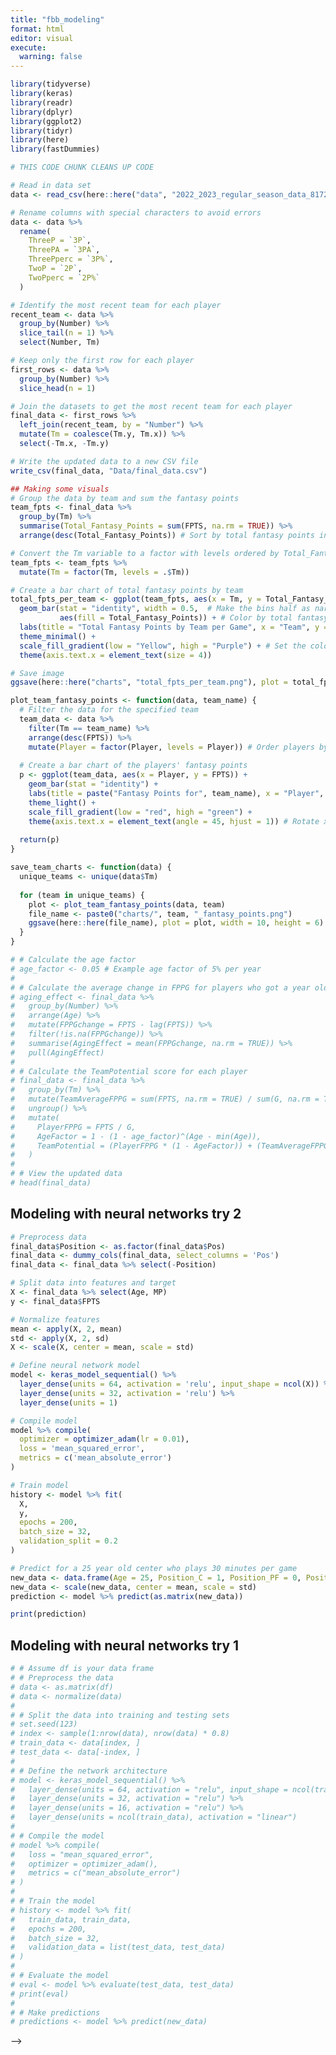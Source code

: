 ```yaml
---
title: "fbb_modeling"
format: html
editor: visual
execute: 
  warning: false
---
```


```r
library(tidyverse)
library(keras)
library(readr)
library(dplyr)
library(ggplot2)
library(tidyr)
library(here)
library(fastDummies)
```

```r
# THIS CODE CHUNK CLEANS UP CODE 

# Read in data set
data <- read_csv(here::here("data", "2022_2023_regular_season_data_81723.csv"))

# Rename columns with special characters to avoid errors
data <- data %>%
  rename(
    ThreeP = `3P`,
    ThreePA = `3PA`,
    ThreePperc = `3P%`,
    TwoP = `2P`,
    TwoPperc = `2P%`
  )

# Identify the most recent team for each player
recent_team <- data %>%
  group_by(Number) %>%
  slice_tail(n = 1) %>%
  select(Number, Tm)

# Keep only the first row for each player
first_rows <- data %>%
  group_by(Number) %>%
  slice_head(n = 1)

# Join the datasets to get the most recent team for each player
final_data <- first_rows %>%
  left_join(recent_team, by = "Number") %>%
  mutate(Tm = coalesce(Tm.y, Tm.x)) %>%
  select(-Tm.x, -Tm.y)

# Write the updated data to a new CSV file
write_csv(final_data, "Data/final_data.csv")
```

```r
## Making some visuals
# Group the data by team and sum the fantasy points
team_fpts <- final_data %>%
  group_by(Tm) %>%
  summarise(Total_Fantasy_Points = sum(FPTS, na.rm = TRUE)) %>%
  arrange(desc(Total_Fantasy_Points)) # Sort by total fantasy points in descending order

# Convert the Tm variable to a factor with levels ordered by Total_Fantasy_Points
team_fpts <- team_fpts %>%
  mutate(Tm = factor(Tm, levels = .$Tm))

# Create a bar chart of total fantasy points by team
total_fpts_per_team <- ggplot(team_fpts, aes(x = Tm, y = Total_Fantasy_Points)) +
  geom_bar(stat = "identity", width = 0.5,  # Make the bins half as narrow
           aes(fill = Total_Fantasy_Points)) + # Color by total fantasy points
  labs(title = "Total Fantasy Points by Team per Game", x = "Team", y = "Total Fantasy Points per Game") +
  theme_minimal() +
  scale_fill_gradient(low = "Yellow", high = "Purple") + # Set the colors for the fill gradient
  theme(axis.text.x = element_text(size = 4))

# Save image 
ggsave(here::here("charts", "total_fpts_per_team.png"), plot = total_fpts_per_team, width = 6, height = 4)

```

```r
plot_team_fantasy_points <- function(data, team_name) {
  # Filter the data for the specified team
  team_data <- data %>%
    filter(Tm == team_name) %>%
    arrange(desc(FPTS)) %>%
    mutate(Player = factor(Player, levels = Player)) # Order players by descending fantasy points
  
  # Create a bar chart of the players' fantasy points
  p <- ggplot(team_data, aes(x = Player, y = FPTS)) +
    geom_bar(stat = "identity") +
    labs(title = paste("Fantasy Points for", team_name), x = "Player", y = "Fantasy Points") +
    theme_light() +
    scale_fill_gradient(low = "red", high = "green") +
    theme(axis.text.x = element_text(angle = 45, hjust = 1)) # Rotate x-axis labels for readability
  
  return(p)
}

save_team_charts <- function(data) {
  unique_teams <- unique(data$Tm)
  
  for (team in unique_teams) {
    plot <- plot_team_fantasy_points(data, team)
    file_name <- paste0("charts/", team, "_fantasy_points.png")
    ggsave(here::here(file_name), plot = plot, width = 10, height = 6)
  }
}
```

```r
# # Calculate the age factor
# age_factor <- 0.05 # Example age factor of 5% per year
# 
# # Calculate the average change in FPPG for players who got a year older
# aging_effect <- final_data %>%
#   group_by(Number) %>%
#   arrange(Age) %>%
#   mutate(FPPGchange = FPTS - lag(FPTS)) %>%
#   filter(!is.na(FPPGchange)) %>%
#   summarise(AgingEffect = mean(FPPGchange, na.rm = TRUE)) %>%
#   pull(AgingEffect)
# 
# # Calculate the TeamPotential score for each player
# final_data <- final_data %>%
#   group_by(Tm) %>%
#   mutate(TeamAverageFPPG = sum(FPTS, na.rm = TRUE) / sum(G, na.rm = TRUE)) %>%
#   ungroup() %>%
#   mutate(
#     PlayerFPPG = FPTS / G,
#     AgeFactor = 1 - (1 - age_factor)^(Age - min(Age)),
#     TeamPotential = (PlayerFPPG * (1 - AgeFactor)) + (TeamAverageFPPG * (1 - AgeFactor)) + AgingEffect
#   )
# 
# # View the updated data
# head(final_data)
```

## Modeling with neural networks try 2

```r
# Preprocess data
final_data$Position <- as.factor(final_data$Pos)
final_data <- dummy_cols(final_data, select_columns = 'Pos')
final_data <- final_data %>% select(-Position)

# Split data into features and target
X <- final_data %>% select(Age, MP)
y <- final_data$FPTS

# Normalize features
mean <- apply(X, 2, mean)
std <- apply(X, 2, sd)
X <- scale(X, center = mean, scale = std)

# Define neural network model
model <- keras_model_sequential() %>%
  layer_dense(units = 64, activation = 'relu', input_shape = ncol(X)) %>%
  layer_dense(units = 32, activation = 'relu') %>%
  layer_dense(units = 1)

# Compile model
model %>% compile(
  optimizer = optimizer_adam(lr = 0.01),
  loss = 'mean_squared_error',
  metrics = c('mean_absolute_error')
)

# Train model
history <- model %>% fit(
  X,
  y,
  epochs = 200,
  batch_size = 32,
  validation_split = 0.2
)

# Predict for a 25 year old center who plays 30 minutes per game
new_data <- data.frame(Age = 25, Position_C = 1, Position_PF = 0, Position_PG = 0, Position_SF = 0, Position_SG = 0, Minutes = 30)
new_data <- scale(new_data, center = mean, scale = std)
prediction <- model %>% predict(as.matrix(new_data))

print(prediction)
```

## Modeling with neural networks try 1

```r
# # Assume df is your data frame
# # Preprocess the data
# data <- as.matrix(df)
# data <- normalize(data)
# 
# # Split the data into training and testing sets
# set.seed(123)
# index <- sample(1:nrow(data), nrow(data) * 0.8)
# train_data <- data[index, ]
# test_data <- data[-index, ]
# 
# # Define the network architecture
# model <- keras_model_sequential() %>%
#   layer_dense(units = 64, activation = "relu", input_shape = ncol(train_data)) %>%
#   layer_dense(units = 32, activation = "relu") %>%
#   layer_dense(units = 16, activation = "relu") %>%
#   layer_dense(units = ncol(train_data), activation = "linear")
# 
# # Compile the model
# model %>% compile(
#   loss = "mean_squared_error",
#   optimizer = optimizer_adam(),
#   metrics = c("mean_absolute_error")
# )
# 
# # Train the model
# history <- model %>% fit(
#   train_data, train_data,
#   epochs = 200,
#   batch_size = 32,
#   validation_data = list(test_data, test_data)
# )
# 
# # Evaluate the model
# eval <- model %>% evaluate(test_data, test_data)
# print(eval)
# 
# # Make predictions
# predictions <- model %>% predict(new_data)

```

<!--# <!--#  -->

--\>
